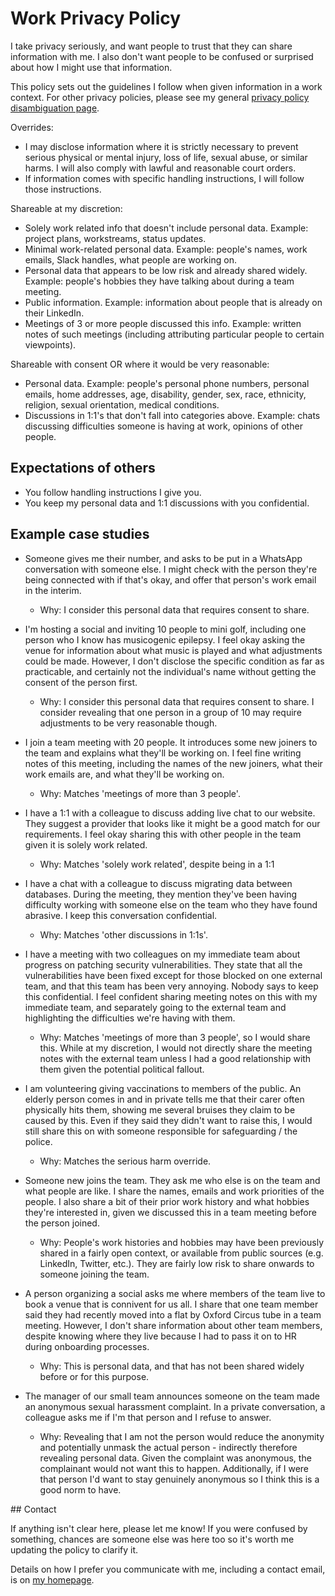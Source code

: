 # Work Privacy Policy

I take privacy seriously, and want people to trust that they can share information with me. I also don't want people to be confused or surprised about how I might use that information.

This policy sets out the guidelines I follow when given information in a work context. For other privacy policies, please see my general [privacy policy disambiguation page](../privacy).

Overrides:
- I may disclose information where it is strictly necessary to prevent serious physical or mental injury, loss of life, sexual abuse, or similar harms. I will also comply with lawful and reasonable court orders.
- If information comes with specific handling instructions, I will follow those instructions.

Shareable at my discretion:
- Solely work related info that doesn't include personal data. Example: project plans, workstreams, status updates.
- Minimal work-related personal data. Example: people's names, work emails, Slack handles, what people are working on.
- Personal data that appears to be low risk and already shared widely. Example: people's hobbies they have talking about during a team meeting.
- Public information. Example: information about people that is already on their LinkedIn.
- Meetings of 3 or more people discussed this info. Example: written notes of such meetings (including attributing particular people to certain viewpoints).

Shareable with consent OR where it would be very reasonable:
- Personal data. Example: people's personal phone numbers, personal emails, home addresses, age, disability, gender, sex, race, ethnicity, religion, sexual orientation, medical conditions.
- Discussions in 1:1's that don't fall into categories above. Example: chats discussing difficulties someone is having at work, opinions of other people.

## Expectations of others

- You follow handling instructions I give you.
- You keep my personal data and 1:1 discussions with you confidential.

## Example case studies

- Someone gives me their number, and asks to be put in a WhatsApp conversation with someone else. I might check with the person they're being connected with if that's okay, and offer that person's work email in the interim.
    - Why: I consider this personal data that requires consent to share.

- I'm hosting a social and inviting 10 people to mini golf, including one person who I know has musicogenic epilepsy. I feel okay asking the venue for information about what music is played and what adjustments could be made. However, I don't disclose the specific condition as far as practicable, and certainly not the individual's name without getting the consent of the person first.
    - Why: I consider this personal data that requires consent to share. I consider revealing that one person in a group of 10 may require adjustments to be very reasonable though.

- I join a team meeting with 20 people. It introduces some new joiners to the team and explains what they'll be working on. I feel fine writing notes of this meeting, including the names of the new joiners, what their work emails are, and what they'll be working on.
    - Why: Matches 'meetings of more than 3 people'.

- I have a 1:1 with a colleague to discuss adding live chat to our website. They suggest a provider that looks like it might be a good match for our requirements. I feel okay sharing this with other people in the team given it is solely work related.
    - Why: Matches 'solely work related', despite being in a 1:1

- I have a chat with a colleague to discuss migrating data between databases. During the meeting, they mention they've been having difficulty working with someone else on the team who they have found abrasive. I keep this conversation confidential.
    - Why: Matches 'other discussions in 1:1s'.
    
- I have a meeting with two colleagues on my immediate team about progress on patching security vulnerabilities. They state that all the vulnerabilities have been fixed except for those blocked on one external team, and that this team has been very annoying. Nobody says to keep this confidential. I feel confident sharing meeting notes on this with my immediate team, and separately going to the external team and highlighting the difficulties we're having with them.
    - Why: Matches 'meetings of more than 3 people', so I would share this. While at my discretion, I would not directly share the meeting notes with the external team unless I had a good relationship with them given the potential political fallout.

- I am volunteering giving vaccinations to members of the public. An elderly person comes in and in private tells me that their carer often physically hits them, showing me several bruises they claim to be caused by this. Even if they said they didn't want to raise this, I would still share this on with someone responsible for safeguarding / the police.
    - Why: Matches the serious harm override.

- Someone new joins the team. They ask me who else is on the team and what people are like. I share the names, emails and work priorities of the people. I also share a bit of their prior work history and what hobbies they're interested in, given we discussed this in a team meeting before the person joined.
    - Why: People's work histories and hobbies may have been previously shared in a fairly open context, or available from public sources (e.g. LinkedIn, Twitter, etc.). They are fairly low risk to share onwards to someone joining the team.

- A person organizing a social asks me where members of the team live to book a venue that is connivent for us all. I share that one team member said they had recently moved into a flat by Oxford Circus tube in a team meeting. However, I don't share information about other team members, despite knowing where they live because I had to pass it on to HR during onboarding processes.
    - Why: This is personal data, and that has not been shared widely before or for this purpose.

- The manager of our small team announces someone on the team made an anonymous sexual harassment complaint. In a private conversation, a colleague asks me if I'm that person and I refuse to answer.
    - Why: Revealing that I am not the person would reduce the anonymity and potentially unmask the actual person - indirectly therefore revealing personal data. Given the complaint was anonymous, the complainant would not want this to happen. Additionally, if I were that person I'd want to stay genuinely anonymous so I think this is a good norm to have.

## Contact

If anything isn't clear here, please let me know! If you were confused by something, chances are someone else was here too so it's worth me updating the policy to clarify it.

Details on how I prefer you communicate with me, including a contact email, is on [my homepage](./).
